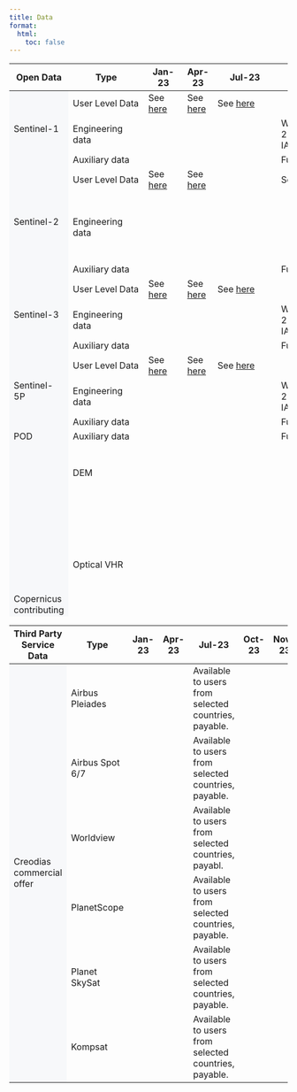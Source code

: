 ```yaml
---
title: Data
format:
  html:
    toc: false
---
```


```{=html}

<div class="table-responsive">
    <table class="table-roadmap" style="height:1000px;">
        <thead>
            <tr>
                    <th>Open Data</th>
                    <th>Type</th>
                    <th>Jan-23</th>
                    <th>Apr-23</th>
                    <th>Jul-23</th>
                    <th>Oct-23</th>
                    <th>Nov-23</th>
                    <th>Dec-24</th>
                    <th>Q1-24</th>
                    <th>Q2-24</th>
            </tr>
        </thead>
        <tbody>
            <tr id="sentinel1" class="header">
                <td rowspan="3" bgcolor="#f7f8fa">Sentinel-1</td>
                <td>User Level Data</td>
                <td>See <a href="https://documentation.dataspace.copernicus.eu/Data/Sentinel1.html" target="_blank">here </a></td>
                <td>See <a href="https://documentation.dataspace.copernicus.eu/Data/Sentinel1.html" target="_blank">here</a></td>
                <td>See <a href="https://documentation.dataspace.copernicus.eu/Data/Sentinel1.html" target="_blank">here</a></td>
                <td></td>
                <td></td>
                <td></td>
                <td></td>
                <td></td>
            </tr>
            <tr class="sentinel1">
                <td>Engineering data</td>
                <td></td>
                <td></td>
                <td></td>
                <td>World: Last 2 weeks IAD</td>
                <td></td>
                <td></td>
                <td></td>
                <td></td>
            </tr>
            <tr class="sentinel1">
                <td>Auxiliary data</td>
                <td></td>
                <td></td>
                <td></td>
                <td>Full archive</td>
                <td></td>
                <td></td>
                <td></td>
                <td></td>
            </tr>
            <tr id="sentinel2" class="header">
                <td rowspan="3" bgcolor="#f7f8fa">Sentinel-2</td>
                <td>User Level Data</td>
                <td>See <a href="https://documentation.dataspace.copernicus.eu/Data/Sentinel2.html" target="_blank">here</a></td>
                <td>See <a href="https://documentation.dataspace.copernicus.eu/Data/Sentinel2.html" target="_blank">here</a></td>
                <td></td>
                <td>See <a href="https://documentation.dataspace.copernicus.eu/Data/Sentinel2.html" target="_blank">here</a></td>
                <td></td>
                <td></td>
                <td></td>
                <td></td>
            </tr>
            <tr class="sentinel2">
                <td>Engineering data</td>
                <td></td>
                <td></td>
                <td></td>
                <td></td>
                <td>World: Last 2 weeks IAD (L1B)</td>
                <td>World: Last 2 weeks IAD (L0, L1A)</td>
                <td></td>
                <td></td>
            </tr>
                <tr class="sentinel2">
                <td>Auxiliary data</td>
                <td></td>
                <td></td>
                <td></td>
                <td>Full archive</td>
                <td></td>
                <td></td>
                <td></td>
                <td></td>
            </tr>
            <tr id="sentinel3" class="header">
                <td rowspan="3" bgcolor="#f7f8fa">Sentinel-3</td>
                <td>User Level Data</td>
                <td>See <a href="https://documentation.dataspace.copernicus.eu/Data/Sentinel3.html" target="_blank">here</a></td>
                <td>See <a href="https://documentation.dataspace.copernicus.eu/Data/Sentinel3.html" target="_blank">here</a></td>
                <td>See <a href="https://documentation.dataspace.copernicus.eu/Data/Sentinel3.html" target="_blank">here</a></td>
                <td></td>
                <td></td>
                <td></td>
                <td></td>
                <td></td>
            </tr>
            <tr class="sentinel3">
                <td>Engineering data</td>
                <td></td>
                <td></td>
                <td></td>
                <td>World: Last 2 weeks IAD</td>
                <td></td>
                <td></td>
                <td></td>
                <td></td>
            </tr>
            <tr class="sentinel3">
                <td>Auxiliary data</td>
                <td></td>
                <td></td>
                <td></td>
                <td>Full archive</td>
                <td></td>
                <td></td>
                <td></td>
                <td></td>
            </tr>
            <tr id="sentinel5" class="header">
                <td rowspan="3" bgcolor="#f7f8fa">Sentinel-5P</td>
                <td>User Level Data</td>
                <td>See <a href="https://documentation.dataspace.copernicus.eu/Data/Sentinel5P.html" target="_blank">here</a></td>
                <td>See <a href="https://documentation.dataspace.copernicus.eu/Data/Sentinel5P.html" target="_blank">here</a></td>
                <td>See <a href="https://documentation.dataspace.copernicus.eu/Data/Sentinel5P.html" target="_blank">here</a></td>
                <td></td>
                <td></td>
                <td></td>
                <td></td>
                <td></td>
            </tr>
            <tr class="sentinel5">
                <td>Engineering data</td>
                <td></td>
                <td></td>
                <td></td>
                <td>World: Last 2 weeks IAD</td>
                <td></td>
                <td></td>
                <td></td>
                <td></td>
            </tr>
            <tr class="sentinel5">
                <td>Auxiliary data</td>
                <td></td>
                <td></td>
                <td></td>
                <td>Full archive</td>
                <td></td>
                <td></td>
                <td></td>
                <td></td>
            </tr>
            <tr id="seg1" class="header">
                <td rowspan="1" bgcolor="#f7f8fa">POD</td>
                <td>Auxiliary data</td>
                <td></td>
                <td></td>
                <td></td>
                <td>Full archive</td>
                <td></td>
                <td></td>
                <td></td>
                <td></td>
            </tr>
            <tr id="scm" class="header">
                <td rowspan="7" bgcolor="#f7f8fa">Copernicus contributing mission</td>
                <td>DEM</td>
                <td></td>
                <td></td>
                <td></td>
                <td></td>
                <td></td>
                <td></td>
                <td>COP DEM datasets (view in Browser)</td>
                <td></td>
            </tr>
            <tr class="scm">
                <td>Optical VHR</td>
                <td></td>
                <td></td>
                <td></td>
                <td></td>
                <td></td>
                <td>VHR 2021, VHR 2018</td>
                <td>VHR 2021 (view in Browser), VHR 2018 (view in Browser), VHR Urban Atlas</td>
                <td>VHR 2015 (view in Browser)</td>
            </tr>
            <tr class="scm">
                <td>Optical HR, HR2, MR</td>
                <td></td>
                <td></td>
                <td></td>
                <td></td>
                <td></td>
                <td></td>
                <td>Optical CCM datasets</td>
                <td></td>
            </tr>
            <tr class="scm">
                <td>SAR</td>
                <td></td>
                <td></td>
                <td></td>
                <td></td>
                <td></td>
                <td></td>
                <td>SAR Sea Ice</td>
                <td></td>
            </tr>
            <tr id="cod" class="header">
                <td rowspan="11" bgcolor="#f7f8fa">Complementary open data</td>
                <td>SMOS</td>
                <td></td>
                <td></td>
                <td>MIRAS</td>
                <td></td>
                <td></td>
                <td></td>
                <td></td>
                <td></td>
            </tr>
            <tr class="cod">
                <td>Envisat</td>
                <td></td>
                <td></td>
                <td>MERIS, ASAR</td>
                <td></td>
                <td></td>
                <td></td>
                <td></td>
                <td></td>
            </tr>
            <tr class="cod">
                <td>CAMS</td>
                <td></td>
                <td></td>
                <td>Copernicus Atmosphere Monitoring Service</td>
                <td></td>
                <td></td>
                <td></td>
                <td></td>
                <td></td>
            </tr>
            <tr class="cod">
                <td>CEMS</td>
                <td></td>
                <td></td>
                <td>Copernicus Emergency Management Service</td>
                <td></td>
                <td></td>
                <td></td>
                <td></td>
                <td></td>
            </tr>
            <tr class="cod">
                <td>CLMS</td>
                <td></td>
                <td></td>
                <td>Copernicus Land Monitoring Service</td>
                <td></td>
                <td></td>
                <td></td>
                <td></td>
                <td></td>
            </tr>
            <tr class="cod">
                <td>CMEMS</td>
                <td></td>
                <td></td>
                <td>Copernicus Marine Service</td>
                <td></td>
                <td></td>
                <td></td>
                <td></td>
                <td></td>
            </tr>
            <tr class="cod">
                <td>S2GLC</td>
                <td></td>
                <td></td>
                <td>High resolution Land Cover Map of Europe</td>
                <td></td>
                <td></td>
                <td></td>
                <td></td>
                <td></td>
            </tr>
            <tr class="cod">
                <td>ESA WorldCover</td>
                <td></td>
                <td></td>
                <td>High resolution Land Cover Map of the world for 2020 and 2021, in COG</td>
                <td></td>
                <td></td>
                <td></td>
                <td></td>
                <td></td>
            </tr>
            <tr class="cod">
                <td>Landsat 5</td>
                <td></td>
                <td></td>
                <td>Europe coverage produced by ESA</td>
                <td></td>
                <td></td>
                <td></td>
                <td></td>
                <td></td>
            </tr>
            <tr class="cod">
                <td>Landsat 7</td>
                <td></td>
                <td></td>
                <td>Europe coverage produced by ESA</td>
                <td></td>
                <td></td>
                <td></td>
                <td></td>
                <td></td>
            </tr>
            <tr class="cod">
                <td>Landsat 8</td>
                <td></td>
                <td></td>
                <td>Europe coverage produced by ESA</td>
                <td></td>
                <td></td>
                <td></td>
                <td></td>
                <td></td>
            </tr>
        </tbody>
    </table>
</div>

<div class="table-responsive">
    <table class="table-roadmap table-fixed-header" style="height:1000px;">
        <thead>
            <tr>
                <th>Third Party Service Data</th>
                <th>Type</th>
                <th>Jan-23</th>
                <th>Apr-23</th>
                <th>Jul-23</th>
                <th>Oct-23</th>
                <th>Nov-23</th>
                <th>Dec-24</th>
                <th>Q1-24</th>
                <th>Q2-24</th>
            </tr>
        </thead>
        <tbody>
            <tr id="cd" class="header">
                <td rowspan="6" bgcolor="#f7f8fa">Creodias commercial offer</td>
                <td>Airbus Pleiades</td>
                <td></td>
                <td></td>
                <td>Available to users from selected countries, payable.</td>
                <td></td>
                <td></td>
                <td></td>
                <td></td>
                <td></td>
            </tr>
            <tr class="cd">
                <td>Airbus Spot 6/7</td>
                <td></td>
                <td></td>
                <td>Available to users from selected countries, payable.</td>
                <td></td>
                <td></td>
                <td></td>
                <td></td>
                <td></td>
            </tr>
            <tr class="cd">
                <td>Worldview</td>
                <td></td>
                <td></td>
                <td>Available to users from selected countries, payabl.</td>
                <td></td>
                <td></td>
                <td></td>
                <td></td>
                <td></td>
            </tr>
            <tr class="cd">
                <td>PlanetScope</td>
                <td></td>
                <td></td>
                <td>Available to users from selected countries, payable.</td>
                <td></td>
                <td></td>
                <td></td>
                <td></td>
                <td></td>
            </tr>
            <tr class="cd">
                <td>Planet SkySat</td>
                <td></td>
                <td></td>
                <td>Available to users from selected countries, payable.</td>
                <td></td>
                <td></td>
                <td></td>
                <td></td>
                <td></td>
            </tr>
            <tr class="cd">
                <td>Kompsat&nbsp;</td>
                <td></td>
                <td></td>
                <td>Available to users from selected countries, payable.</td>
                <td></td>
                <td></td>
                <td></td>
                <td></td>
                <td></td>
            </tr>
        </tbody>
    </table>
</div>

```

